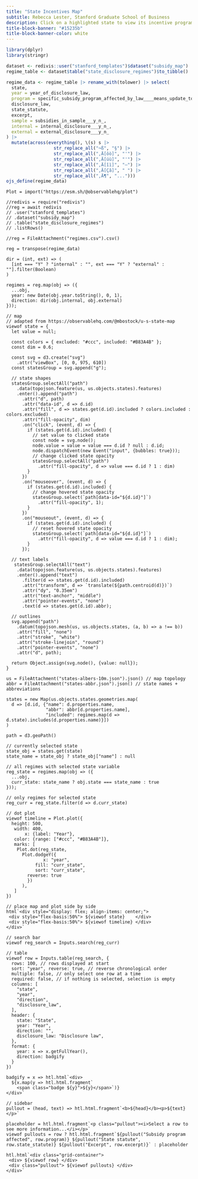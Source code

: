 ```yaml
---
title: "State Incentives Map"
subtitle: Rebecca Lester, Stanford Graduate School of Business
description: Click on a highlighted state to view its incentive programs and disclosure regimes.
title-block-banner: "#15235b"
title-block-banner-color: white
---
```


```r
library(dplyr)
library(stringr)

dataset <- redivis::user("stanford_templates")$dataset("subsidy_map")
regime_table <- dataset$table("state_disclosure_regimes")$to_tibble()

regime_data <- regime_table |> rename_with(tolower) |> select(
  state,
  year = year_of_disclosure_law,
  program = specific_subsidy_program_affected_by_law____means_update_to_,
  disclosure_law,
  state_statute,
  excerpt,
  sample = subsidies_in_sample___y_n_,
  internal = internal_disclosure___y_n_,
  external = external_disclosure___y_n_
) |>
  mutate(across(everything(), \(s) s |>
                  str_replace_all("¬ß", "§") |>
                  str_replace_all("‚Ä[ôò]", "'") |>
                  str_replace_all("‚Ä[úù]", "'") |>
                  str_replace_all("‚Ä[îì]", "–") |>
                  str_replace_all("‚Ä[Çâ]", " ") |>
                  str_replace_all("‚Ä¶", "...")))
ojs_define(regime_data)
```

```ojs
Plot = import("https://esm.sh/@observablehq/plot")

//redivis = require("redivis")
//reg = await redivis
// .user("stanford_templates")
// .dataset("subsidy_map")
// .table("state_disclosure_regimes")
// .listRows()

//reg = FileAttachment("regimes.csv").csv()

reg = transpose(regime_data)

dir = (int, ext) => (
  [int === "Y" ? "internal" : "", ext === "Y" ? "external" : ""].filter(Boolean)
)

regimes = reg.map(obj => ({
  ...obj,
  year: new Date(obj.year.toString(), 0, 1),
  direction: dir(obj.internal, obj.external)
}));

// map
// adapted from https://observablehq.com/@mbostock/u-s-state-map
viewof state = {
  let value = null;
  
  const colors = { excluded: "#ccc", included: "#B83A4B" };
  const dim = 0.6;

  const svg = d3.create("svg")
    .attr("viewBox", [0, 0, 975, 610])
  const statesGroup = svg.append("g");
  
  // state shapes
  statesGroup.selectAll("path")
    .data(topojson.feature(us, us.objects.states).features)
    .enter().append("path")
      .attr("d", path)
      .attr("data-id", d => d.id)
      .attr("fill", d => states.get(d.id).included ? colors.included : colors.excluded)
      .attr("fill-opacity", dim)
      .on("click", (event, d) => {
        if (states.get(d.id).included) {
          // set value to clicked state
          const node = svg.node();
          node.value = value = value === d.id ? null : d.id;
          node.dispatchEvent(new Event("input", {bubbles: true}));
          // change clicked state opacity
          statesGroup.selectAll("path")
            .attr("fill-opacity", d => value === d.id ? 1 : dim)
        }
      })
      .on("mouseover", (event, d) => {
        if (states.get(d.id).included) {
          // change hovered state opacity
          statesGroup.select(`path[data-id="${d.id}"]`)
            .attr("fill-opacity", 1);
        }
      })
      .on("mouseout", (event, d) => {
        if (states.get(d.id).included) {
          // reset hovered state opacity
          statesGroup.select(`path[data-id="${d.id}"]`)
            .attr("fill-opacity", d => value === d.id ? 1 : dim);
        }
      });
  
  // text labels
   statesGroup.selectAll("text")
    .data(topojson.feature(us, us.objects.states).features)
    .enter().append("text")
      .filter(d => states.get(d.id).included)
      .attr("transform", d => `translate(${path.centroid(d)})`)
      .attr("dy", "0.35em")
      .attr("text-anchor", "middle")
      .attr("pointer-events", "none")
      .text(d => states.get(d.id).abbr);

  // outlines
  svg.append("path")
    .datum(topojson.mesh(us, us.objects.states, (a, b) => a !== b))
    .attr("fill", "none")
    .attr("stroke", "white")
    .attr("stroke-linejoin", "round")
    .attr("pointer-events", "none")
    .attr("d", path);

  return Object.assign(svg.node(), {value: null});
}

us = FileAttachment("states-albers-10m.json").json() // map topology
abbr = FileAttachment("states-abbr.json").json() // state names + abbreviations

states = new Map(us.objects.states.geometries.map(
  d => [d.id, {"name": d.properties.name,
               "abbr": abbr[d.properties.name],
               "included": regimes.map(d => d.state).includes(d.properties.name)}])
)

path = d3.geoPath()
```

```ojs
// currently selected state
state_obj = states.get(state)
state_name = state_obj ? state_obj["name"] : null

// all regimes with selected state variable
reg_state = regimes.map(obj => ({
  ...obj,
  curr_state: state_name ? obj.state === state_name : true
}));

// only regimes for selected state
reg_curr = reg_state.filter(d => d.curr_state)

// dot plot
viewof timeline = Plot.plot({
  height: 500,
   width: 400,
       x: {label: "Year"},
   color: {range: ["#ccc", "#B83A4B"]},
   marks: [
    Plot.dot(reg_state,
      Plot.dodgeY({
              x: "year",
           fill: "curr_state",
           sort: "curr_state",
        reverse: true
        })
      ),
   ]
})

// place map and plot side by side
html`<div style="display: flex; align-items: center;">
 <div style="flex-basis:50%"> ${viewof state}    </div>
 <div style="flex-basis:50%"> ${viewof timeline} </div>
</div>`
```

```ojs
// search bar
viewof reg_search = Inputs.search(reg_curr)

// table
viewof row = Inputs.table(reg_search, {
  rows: 100, // rows displayed at start
  sort: "year", reverse: true, // reverse chronological order
  multiple: false, // only select one row at a time
  required: false, // if nothing is selected, selection is empty
  columns: [
    "state",
    "year",
    "direction",
    "disclosure_law",
  ],
  header: {
    state: "State",
    year: "Year",
    direction: "",
    disclosure_law: "Disclosure law",
  },
  format: {
    year: x => x.getFullYear(),
    direction: badgify
  }
})

badgify = x => htl.html`<div>
  ${x.map(y => htl.html.fragment`
    <span class="badge ${y}">${y}</span>`)}
</div>`
```

```ojs
// sidebar
pullout = (head, text) => htl.html.fragment`<b>${head}</b><p>${text}</p>`

placeholder = htl.html.fragment`<p class="pullout"><i>Select a row to see more information...</i></p>`
viewof pullouts = row ? htl.html.fragment`${pullout("Subsidy program affected", row.program)} ${pullout("State statute", row.state_statute)} ${pullout("Excerpt", row.excerpt)}` : placeholder

htl.html`<div class="grid-container">
 <div> ${viewof row} </div>
 <div class="pullout"> ${viewof pullouts} </div>
</div>`
```
